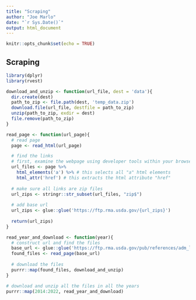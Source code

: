 ```yaml
---
title: "Scraping"
author: "Joe Marlo"
date: "`r Sys.Date()`"
output: html_document
---
```


```r
knitr::opts_chunk$set(echo = TRUE)
```

## Scraping

```r
library(dplyr)
library(rvest)

download_and_unzip <- function(url_file, dest = 'data'){
  dir.create(dest)
  path_to_zip <- file.path(dest, 'temp_data.zip')
  download.file(url_file, destfile = path_to_zip)
  unzip(path_to_zip, exdir = dest)
  file.remove(path_to_zip)
}

read_page <- function(url_page){
  # read page
  page <- read_html(url_page)

  # find the links
  # first, examine the webpage using developer tools within your browser
  url_files <- page %>%
    html_elements('a') %>% # this selects all "a" html elements
    html_attr('href') # this extracts the html attribute "href"
  
  # make sure all links are zip files
  url_zips <- stringr::str_subset(url_files, "zip$")
  
  # add base url
  url_zips <- glue::glue('https://ftp.rma.usda.gov/{url_zips}')
  
  return(url_zips)
}

read_year_and_download <- function(year){
  # construct url and find the files
  base_url <- glue::glue('https://ftp.rma.usda.gov/pub/references/adm_livestock/{year}/')
  found_files <- read_page(base_url)
  
  # download the files
  purrr::map(found_files, download_and_unzip)
}

# download and unzip all the files in all the years
purrr::map(2014:2022, read_year_and_download)
```

